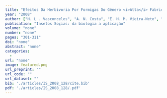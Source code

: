 ```yaml
---
title: "Efeitos Da Herbivoria Por Formigas Do Gênero <i>Atta</i> Fabricius, 1804 (Hymenoptera: Formicidae) Sobre a Vegetação Do Cerrado."
year: "2008"
author: ["H. L . Vasconcelos", "A. N. Costa", "E. H. M. Vieira-Neto", "E. M. Bruna"]
publication: "Insetos Soçias: da biologia a aplicação"
volume: "none"
number: "none"
pages: "301-311"
doi: "none"
abstract: "none"
categories: 
  - 
url: "none"
image: featured.png
url_preprint: ""
url_code: ""
url_dataset: ""
bib: './articles/IS_2008_128/cite.bib'
pdf: './articles/IS_2008_128/.pdf'
---
```

